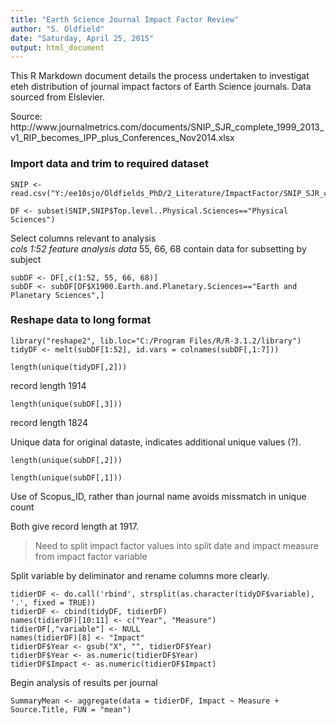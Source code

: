 ```yaml
---
title: "Earth Science Journal Impact Factor Review"
author: "S. Oldfield"
date: "Saturday, April 25, 2015"
output: html_document
---
```


This R Markdown document details the process undertaken to investigat eteh distribution of journal impact factors of Earth Science journals.
Data sourced from Elslevier.

Source:
http://www.journalmetrics.com/documents/SNIP_SJR_complete_1999_2013_v1_RIP_becomes_IPP_plus_Conferences_Nov2014.xlsx

### Import data and trim to required dataset
```
SNIP <- read.csv("Y:/ee10sjo/Oldfields_PhD/2_Literature/ImpactFactor/SNIP_SJR_complete_1999_2013_v1_RIP_becomes_IPP_plus_Conferences.csv")

DF <- subset(SNIP,SNIP$Top.level..Physical.Sciences=="Physical Sciences")
```
Select columns relevant to analysis  
*cols 1:52 feature analysis data
*55, 66, 68 contain data for subsetting by subject

```
subDF <- DF[,c(1:52, 55, 66, 68)]
subDF <- subDF[DF$X1900.Earth.and.Planetary.Sciences=="Earth and Planetary Sciences",]
```
### Reshape data to long format
```
library("reshape2", lib.loc="C:/Program Files/R/R-3.1.2/library")
tidyDF <- melt(subDF[1:52], id.vars = colnames(subDF[,1:7]))
```

```
length(unique(tidyDF[,2]))
```
record length 1914

```
length(unique(subDF[,3]))
```
record length 1824  

Unique data for original dataste, indicates additional unique values (?). 

```
length(unique(subDF[,2]))

length(unique(subDF[,1]))
```
Use of Scopus_ID, rather than journal name avoids missmatch in unique count  

Both give record length at 1917.

> Need to split impact factor values into split date and impact measure from impact factor variable

Split variable by deliminator and rename columns more clearly.
```
tidierDF <- do.call('rbind', strsplit(as.character(tidyDF$variable), '.', fixed = TRUE))
tidierDF <- cbind(tidyDF, tidierDF)
names(tidierDF)[10:11] <- c("Year", "Measure")
tidierDF[,"variable"] <- NULL
names(tidierDF)[8] <- "Impact"
tidierDF$Year <- gsub("X", "", tidierDF$Year)
tidierDF$Year <- as.numeric(tidierDF$Year)
tidierDF$Impact <- as.numeric(tidierDF$Impact)
```

Begin analysis of results per journal

```
SummaryMean <- aggregate(data = tidierDF, Impact ~ Measure + Source.Title, FUN = "mean")
```
